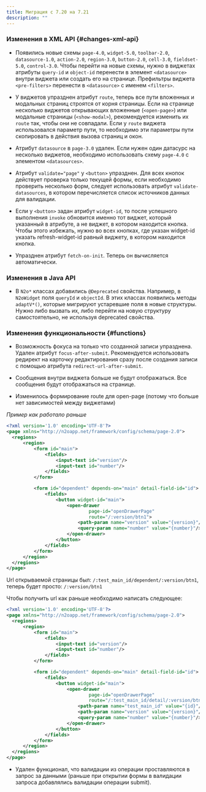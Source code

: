 ```yaml
---
title: Миграция с 7.20 на 7.21
description: ""
---
```

### Изменения в XML API {#changes-xml-api}

- Появились новые схемы `page-4.0`, `widget-5.0`, `toolbar-2.0`, `datasource-1.0`, `action-2.0`, `region-3.0`,
`button-2.0`, `cell-3.0`, `fieldset-5.0`, `control-3.0`.
Чтобы перейти на новые схемы, нужно в виджетах атрибуты `query-id` и `object-id` перенести в элемент `<datasource>`
внутри виджета или создать его на странице.
Префильтры виджета `<pre-filters>` перенести в `<datasource>` с именем `<filters>`.

- У виджетов упразднен атрибут `route`, теперь все пути вложенных и модальных страниц строятся от корня страницы.
Если на странице несколько виджетов открывающих вложенные (`<open-page>`) или модальные страницы (`<show-modal>`),
рекомендуется изменить их `route` так, чтобы они не совпадали.
Если у `route` виджета использовался параметр пути, то необходимо эти параметры пути скопировать в действия вызова страниц и окон.

- Атрибут `datasource` в `page-3.0` удален.
Если нужен один датасурс на несколько виджетов, необходимо использовать схему `page-4.0` с элементом `<datasources>`.

- Атрибут `validate="page"` у `<button>` упразднен.
Для всех кнопок действует проверка только текущей формы,
если необходимо проверить несколько форм, следует использовать атрибут `validate-datasources`,
в котором перечисляется список источников данных для валидации.

- Если у `<button>` задан атрибут `widget-id`, то после успешного выполнения `invoke`
обновится именно тот виджет, который указанный в атрибуте, а не виджет, в котором находится кнопка.
Чтобы этого избежать, нужно во всех кнопках,
где указан widget-id указать refresh-widget-id равный виджету, в котором находится кнопка.

- Упразднен атрибут `fetch-on-init`.
Теперь он вычисляется автоматически.

### Изменения в Java API

- В `N2o*` классах добавились `@Deprecated` свойства.
Например, в `N2oWidget` поля `queryId` и `objectId`.
В этих классах появились методы `adaptV*()`, которые мигрируют устаревшие поля в новые структуры.
Нужно либо вызвать их, либо перейти на новую структуру самостоятельно, не используя deprecated свойства.

### Изменения функциональности {#functions}

- Возможность фокуса на только что созданной записи упразднена.
Удален атрибут `focus-after-submit`.
Рекомендуется использовать редирект на карточку редактирования сразу после создания записи с помощью атрибута `redirect-url-after-submit`.

- Сообщения внутри виджета больше не будут отображаться. Все сообщения будут отображаться на странице.

- Изменилось формирование route для open-page (потому что больше нет зависимостей между виджетами)

*Пример как работало раньше*

```xml
<?xml version='1.0' encoding='UTF-8'?>
<page xmlns="http://n2oapp.net/framework/config/schema/page-2.0">
  <regions>
      <region>
          <form id="main">
              <fields>
                  <input-text id="version"/>
                  <input-text id="number"/>
              </fields>
          </form>

          <form id="dependent" depends-on="main" detail-field-id="id">
              <fields>
                  <button widget-id="main">
                      <open-drawer
                              page-id="openDrawerPage"
                              route="/:version/btn1">
                          <path-param name="version" value="{version}"/>
                          <query-param name="number" value="{number}"/>
                      </open-drawer>
                  </button>
              </fields>
          </form>
      </region>
  </regions>
</page>
```

Url открываемой страницы был: `/:test_main_id/dependent/:version/btn1`, теперь будет просто: `/:version/btn1`

Чтобы получить url как раньше необходимо написать следующее:
```xml
<?xml version='1.0' encoding='UTF-8'?>
<page xmlns="http://n2oapp.net/framework/config/schema/page-2.0">
  <regions>
      <region>
          <form id="main">
              <fields>
                  <input-text id="version"/>
                  <input-text id="number"/>
              </fields>
          </form>

          <form id="dependent" depends-on="main" detail-field-id="id">
              <fields>
                  <button widget-id="main">
                      <open-drawer
                              page-id="openDrawerPage"
                              route="/:test_main_id/detail/:version/btn1">
                          <path-param name="test_main_id" value="{id}"/>
                          <path-param name="version" value="{version}"/>
                          <query-param name="number" value="{number}"/>
                      </open-drawer>
                  </button>
              </fields>
          </form>
      </region>
  </regions>
</page>
```

- Удален функционал, что валидации из операции проставляются в запрос за данными (раньше при открытии формы в валидации запроса
добавлялись валидации операции submit).
